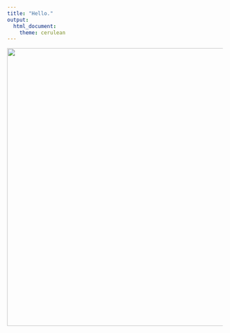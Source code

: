 ```yaml
---
title: "Hello."
output: 
  html_document:
    theme: cerulean
---
```


![](https://media.giphy.com/media/vz0iVEts8V3iw/giphy.gif){width=650px}
